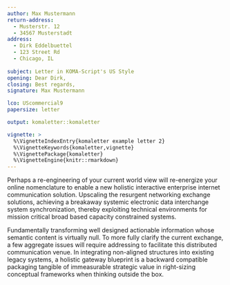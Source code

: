 ```yaml
---
author: Max Mustermann
return-address: 
  - Musterstr. 12
  - 34567 Musterstadt
address:
  - Dirk Eddelbuettel
  - 123 Street Rd
  - Chicago, IL
  
subject: Letter in KOMA-Script's US Style
opening: Dear Dirk,
closing: Best regards,
signature: Max Mustermann

lco: UScommercial9
papersize: letter 

output: komaletter::komaletter

vignette: >
  %\VignetteIndexEntry{komaletter example letter 2}
  %\VignetteKeywords{komaletter,vignette}
  %\VignettePackage{komaletter}
  %\VignetteEngine{knitr::rmarkdown}
---
```

Perhaps a re-engineering of your current world view will re-energize
your online nomenclature to enable a new holistic interactive
enterprise internet communication solution. Upscaling the resurgent
networking exchange solutions, achieving a breakaway systemic
electronic data interchange system synchronization, thereby exploiting
technical environments for mission critical broad based capacity
constrained systems. 

Fundamentally transforming well designed actionable information whose
semantic content is virtually null. To more fully clarify the current
exchange, a few aggregate issues will require addressing to facilitate
this distributed communication venue. In integrating non-aligned
structures into existing legacy systems, a holistic gateway blueprint
is a backward compatible packaging tangible of immeasurable strategic
value in right-sizing conceptual frameworks when thinking outside the 
box.
